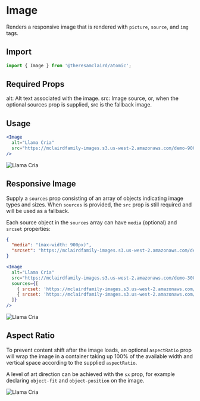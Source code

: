 
<Meta title="Components/Image" component={Image} />

# Image

Renders a responsive image that is rendered with `picture`, `source`, and `img` tags.

## Import

```jsx
import { Image } from '@theresamclaird/atomic';
```

## Required Props

<Box as="ul">
  <Text as="li">alt: Alt text associated with the image.</Text>
  <Text as="li">src: Image source, or, when the optional sources prop is supplied, src is the fallback image.</Text>
</Box>

## Usage

```jsx
<Image
  alt="Llama Cria"
  src="https://mclairdfamily-images.s3.us-west-2.amazonaws.com/demo-900x556.webp"
/>
```

<Canvas>
  <Story name="Simple Image">
    <Image
      alt="Llama Cria"
      src="https://mclairdfamily-images.s3.us-west-2.amazonaws.com/demo-900x556.webp"
    />
  </Story>
</Canvas>

## Responsive Image

Supply a `sources` prop consisting of an array of objects indicating image types and sizes. When `sources` is provided, the `src` prop is still required and will be used as a fallback.

Each source object in the `sources` array can have `media` (optional) and `srcset` properties:

```json
{
  "media": "(max-width: 900px)",
  "srcset": "https://mclairdfamily-images.s3.us-west-2.amazonaws.com/demo-900x556.webp"
}
```



```jsx
<Image
  alt="Llama Cria"
  src="https://mclairdfamily-images.s3.us-west-2.amazonaws.com/demo-300x185.webp"
  sources={[
    { srcset: 'https://mclairdfamily-images.s3.us-west-2.amazonaws.com/demo-300x185.webp 300w, https://mclairdfamily-images.s3.us-west-2.amazonaws.com/demo-600x371.webp 600w, https://mclairdfamily-images.s3.us-west-2.amazonaws.com/demo-900x556.webp 900w, https://mclairdfamily-images.s3.us-west-2.amazonaws.com/demo-1200x742.webp 1200w, https://mclairdfamily-images.s3.us-west-2.amazonaws.com/demo-2400x1483.webp 2400w, https://mclairdfamily-images.s3.us-west-2.amazonaws.com/demo-3600x2225.webp 3600w' },
    { srcset: 'https://mclairdfamily-images.s3.us-west-2.amazonaws.com/demo-300x185.jpg 300w, https://mclairdfamily-images.s3.us-west-2.amazonaws.com/demo-600x371.jpg 600w, https://mclairdfamily-images.s3.us-west-2.amazonaws.com/demo-900x556.jpg 900w, https://mclairdfamily-images.s3.us-west-2.amazonaws.com/demo-1200x742.jpg 1200w, https://mclairdfamily-images.s3.us-west-2.amazonaws.com/demo-2400x1483.jpg 2400w, https://mclairdfamily-images.s3.us-west-2.amazonaws.com/demo-3600x2225.jpg 3600w' },
  ]}
/>
```

<Canvas>
  <Story name="Responsive Image">
    <Image
      alt="Llama Cria"
      src="https://mclairdfamily-images.s3.us-west-2.amazonaws.com/demo-300x185.webp"
      sources={[
        { srcset: 'https://mclairdfamily-images.s3.us-west-2.amazonaws.com/demo-300x185.webp 300w, https://mclairdfamily-images.s3.us-west-2.amazonaws.com/demo-600x371.webp 600w, https://mclairdfamily-images.s3.us-west-2.amazonaws.com/demo-900x556.webp 900w, https://mclairdfamily-images.s3.us-west-2.amazonaws.com/demo-1200x742.webp 1200w, https://mclairdfamily-images.s3.us-west-2.amazonaws.com/demo-2400x1483.webp 2400w, https://mclairdfamily-images.s3.us-west-2.amazonaws.com/demo-3600x2225.webp 3600w' },
        { srcset: 'https://mclairdfamily-images.s3.us-west-2.amazonaws.com/demo-300x185.jpg 300w, https://mclairdfamily-images.s3.us-west-2.amazonaws.com/demo-600x371.jpg 600w, https://mclairdfamily-images.s3.us-west-2.amazonaws.com/demo-900x556.jpg 900w, https://mclairdfamily-images.s3.us-west-2.amazonaws.com/demo-1200x742.jpg 1200w, https://mclairdfamily-images.s3.us-west-2.amazonaws.com/demo-2400x1483.jpg 2400w, https://mclairdfamily-images.s3.us-west-2.amazonaws.com/demo-3600x2225.jpg 3600w' },
      ]}
    />
  </Story>
</Canvas>

## Aspect Ratio

To prevent content shift after the image loads, an optional `aspectRatio` prop will wrap the image in a container taking up 100% of the available width and vertical space according to the supplied `aspectRatio`.

A level of art direction can be achieved with the `sx` prop, for example declaring `object-fit` and `object-position` on the image.

<Canvas>
  <Story name="Aspect Ratio">
    <Image
      aspectRatio={1}
      alt="Llama Cria"
      src="https://mclairdfamily-images.s3.us-west-2.amazonaws.com/demo-300x185.webp"
      sources={[
        { srcset: 'https://mclairdfamily-images.s3.us-west-2.amazonaws.com/demo-300x185.webp 300w, https://mclairdfamily-images.s3.us-west-2.amazonaws.com/demo-600x371.webp 600w, https://mclairdfamily-images.s3.us-west-2.amazonaws.com/demo-900x556.webp 900w, https://mclairdfamily-images.s3.us-west-2.amazonaws.com/demo-1200x742.webp 1200w, https://mclairdfamily-images.s3.us-west-2.amazonaws.com/demo-2400x1483.webp 2400w, https://mclairdfamily-images.s3.us-west-2.amazonaws.com/demo-3600x2225.webp 3600w' },
        { srcset: 'https://mclairdfamily-images.s3.us-west-2.amazonaws.com/demo-300x185.jpg 300w, https://mclairdfamily-images.s3.us-west-2.amazonaws.com/demo-600x371.jpg 600w, https://mclairdfamily-images.s3.us-west-2.amazonaws.com/demo-900x556.jpg 900w, https://mclairdfamily-images.s3.us-west-2.amazonaws.com/demo-1200x742.jpg 1200w, https://mclairdfamily-images.s3.us-west-2.amazonaws.com/demo-2400x1483.jpg 2400w, https://mclairdfamily-images.s3.us-west-2.amazonaws.com/demo-3600x2225.jpg 3600w' },
      ]}
      sx={{ objectFit: 'cover', objectPosition: 'left' }}
    />
  </Story>
</Canvas>
